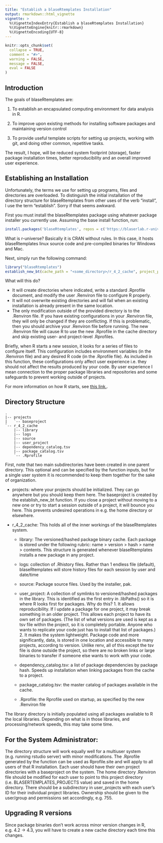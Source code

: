```yaml
---
title: "Establish a blaseRtemplates Installation"
output: rmarkdown::html_vignette
vignette: >
  %\VignetteIndexEntry{Establish a blaseRtemplates Installation}
  %\VignetteEngine{knitr::rmarkdown}
  %\VignetteEncoding{UTF-8}
---
```


```r
knitr::opts_chunk$set(
  collapse = TRUE,
  comment = "#>",
  warning = FALSE,
  message = FALSE,
  eval = FALSE
)

```

## Introduction

The goals of blaseRtemplates are:

1.  To establish an encapsulated computing environment for data analysis in R.

2.  To improve upon existing methods for installing software packages and maintaining version control

3.  To provide useful template scripts for setting up projects, working with git, and doing other common, repetitive tasks.

The result, I hope, will be reduced system footprint (storage), faster package installation times, better reproducibility and an overall improved user experience.

## Establishing an Installation

Unfortunately, the terms we use for setting up programs, files and directories are overloaded. To distinguish the initial installation of the directory structure for blaseRtemplates from other uses of the verb "install", I use the term "establish". Sorry if that seems awkward.

First you must install the blaseRtemplates package using whatever package installer you currently use. Assuming the base install function, run:

```r
install.packages('blaseRtemplates', repos = c('https://blaserlab.r-universe.dev'))
```

What is r-universe? Basically it is CRAN without rules. In this case, it hosts blaseRtemplates linux source code and pre-compiled binaries for Windows and Mac.

Next, simply run the following command:

```r
library("blaseRtemplates")
establish_new_bt(cache_path = "<some_directory>/r_4_2_cache", project_path = "<some_directory>/projects")
```

What will this do?

-   It will create directories where indicated, write a standard .Rprofile document, and modify the user .Renviron file to configure R properly.\
-   It will not overwrite existing directories and will fail when an existing installation is already present in the same location.\
-   The only modification outside of the provided directory is to the .Renviron file. If you have existing configurations in your .Renviron file, they will only be changed if they are conflicting. If this is problematic, then you should archive your .Renviron file before running. The new .Renviron file will cause R to use the new .Rprofile in the cache directory and skip existing user- and project-level .Rprofiles.

Briefly, when R starts a new session, it looks for a series of files to configure itself. This configuration includes environment variables (in the .Renviron file) and any desired R code (in the .Rprofile file). As included in this function, these configurations only affect user experience i.e. they should not affect the results produced by your code. By user experience I mean connection to the proper package libraries and repositories and some safeguards to prevent working outside of projects.

For more information on how R starts, see [this link.](https://stat.ethz.ch/R-manual/R-devel/library/base/html/Startup.html "R startup").

## Directory Structure

    .
    |-- projects
    |   `-- baseproject
    `-- r_4_2_cache
        |-- library
        |-- logs
        |-- source
        |-- user_project
        |-- dependency_catalog.tsv
        |-- package_catalog.tsv
        `-- .Rprofile

First, note that two main subdirectories have been created in one parent directory. This optional and can be specified by the function inputs, but for a single user system it is recommended to keep them together for the sake of organization.

-   projects: where your projects should be initialized. They can go anywhere but you should keep them here. The baseproject is created by the establish_new_bt function. If you close a project without moving to a new one or try to start a session outside of a project, it will bounce you here. This prevents undesired operations in e.g. the home directory or elsewhere.

-   r_4\_2_cache: This holds all of the inner workings of the blaseRtemplates system.

    -   library: The versioned/hashed package binary cache. Each package is stored under the following rubric: name \> version \> hash \> name \> contents. This structure is generated whenever blaseRtemplates installs a new package in any project.

    -   logs: collection of .Rhistory files. Rather than 1 endless file (default), blaseRtemplates will store history files for each session by user and date/time

    -   source: Package source files. Used by the installer, pak.

    -   user_project: A collection of symlinks to versioned/hashed packages in the library. This is identified as the first entry in .libPaths() so it is where R looks first for packages. Why do this? 1. It allows reproducibility. If I update a package for one project, it may break something in an older project. This allows each project to have its own set of packages. (The list of what versions are used is kept as a tsv file within the project, so it is completely portable. Anyone who wants to replicate your code just has to install that list of packages.) 2. It makes the system lightweight. Package code and more significantly, data, is stored in one location and accessible to many projects, according to version. Unlike renv, all of this except the tsv file is done outside the project, so there are no broken links or large binaries to transfer if someone else wants to work with your code.

    -   dependency_catalog.tsv: a list of package dependencies by package hash. Speeds up installation when linking packages from the cache to a project.

    -   package_catalog.tsv: the master catalog of packages available in the cache.

    -   .Rprofile: the Rprofile used on startup, as specified by the new .Renviron file

The library directory is initially populated using all packages available to R the local libraries.  Depending on what is in those libraries, and processing/network speeds, this may take some time.

## For the System Administrator:

The directory structure will work equally well for a multiuser system (e.g. running rstudio server) with minor modifications. The .Rprofile generated by the function can be used as Rprofile.site and will apply to all users of that R installation. Each user should have their own project directories with a baseproject on the system. The home directory .Renviron file should be modified for each user to point to this project directory (i.e. BLASERTEMPLATES_PROJECTS value) and saved in the home directory. There should be a subdirectory in user_projects with each user's ID for their individual project libraries. Ownership should be given to the user/group and permissions set accordingly, e.g. 755.

## Upgrading R versions

Since package binaries don't work across minor version changes in R, e.g. 4.2 -\> 4.3, you will have to create a new cache directory each time this changes.
